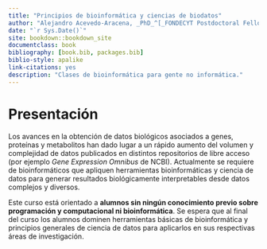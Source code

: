```yaml
--- 
title: "Principios de bioinformática y ciencias de biodatos"
author: "Alejandro Acevedo-Aracena, _PhD_^[_FONDECYT Postdoctoral Fellow_, Universidad de Chile, deepen.data@gmail.com]; Manuel Muñoz-González^[_Pregrado_, Universidad de Chile]"
date: "`r Sys.Date()`"
site: bookdown::bookdown_site
documentclass: book
bibliography: [book.bib, packages.bib]
biblio-style: apalike
link-citations: yes
description: "Clases de bioinformática para gente no informática."
---
```


# Presentación { .unnumbered}

Los avances en la obtención de datos biológicos asociados a genes, proteínas y 
metabolitos han dado lugar a un rápido aumento del volumen y complejidad de 
datos publicados en distintos repositorios de libre acceso 
(por ejemplo _Gene Expression Omnibus_ de NCBI).
Actualmente se requiere de bioinformáticos que apliquen herramientas 
bioinformáticas y ciencia de datos para generar resultados biológicamente 
interpretables desde datos complejos y diversos.

Este curso está orientado a **alumnos sin ningún conocimiento
previo sobre programación y computacional ni bioinformática**. Se
espera que al final del curso los alumnos dominen herramientas
básicas de bioinformática y principios generales de ciencia de datos
para aplicarlos en sus respectivas áreas de investigación.

